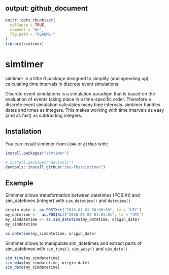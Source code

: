 output: github_document
---

<!-- README.md is generated from README.Rmd. Please edit that file -->

```r
knitr::opts_chunk$set(
  collapse = TRUE,
  comment = "#>",
  fig.path = "README-"
)
library(simtimer)
```

# simtimer

simtimer in a little R package designed to simplify (and speeding up) calculating time intervals in discrete event simulations. 

Discrete event simulations is a simulation paradigm that is based on the evaluation of events taking place in a time-specific order. Therefore a discrete event simulation calculates many time intervals. simtimer handles dates and times as integers. This makes working with time intervals as easy (and as fast) as subtracting integers.

## Installation

You can install simtimer from `CRAN` or `github` with:

```r
install.packages("simtimer")

# install.packages("devtools")
devtools::install_github("ims-fhs/simtimer")
```

## Example

Simtimer allows transformation between datetimes (POSIXt) and sim_datetimes (integer) with 
`sim_datetime()` and `datetime()`. 

```r
origin_date <- as.POSIXct("2016-01-01 00:00:00", tz = "UTC")
my_datetime <-  as.POSIXct("2016-01-02 01:01:01", tz = "UTC")
my_simdatetime <- as.sim_datetime(my_datetime, origin_date)
my_simdatetime
```
```r
as.datetime(my_simdatetime, origin_date)
```

Simtimer allows to manipulate sim_datetimes and extract parts of sim_datetimes with
`sim_time()`, `sim_wday()` and `sim_date()`.

```r
sim_time(my_simdatetime)
sim_wday(my_simdatetime, origin_date)
sim_date(my_simdatetime)
```





